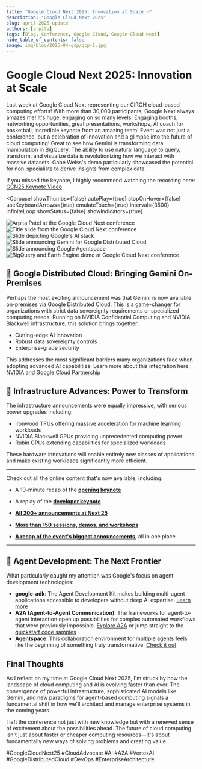 ```yaml
---
title: "Google Cloud Next 2025: Innovation at Scale ✨"
description: "Google Cloud Next 2025"
slug: april-2025-update
authors: [arpita]
tags: [Blog, Conference, Google Cloud, Google Cloud Next]
hide_table_of_contents: false
image: img/blog/2025-04-gcp/gcp-1.jpg
---
```



# Google Cloud Next 2025: Innovation at Scale

Last week at Google Cloud Next representing our CIROH cloud-based computing efforts! With more than 30,000 participants, Google Next always amazes me! It's huge, engaging on so many levels! Engaging booths, networking opportunities, great presentations, workshops, AI coach for basketball, incredible keynote from an amazing team! Event was not just a conference, but a celebration of innovation and a glimpse into the future of cloud computing! 
Great to see how Gemini is transforming data manipulation in BigQuery. The ability to use natural language to query, transform, and visualize data is revolutionizing how we interact with massive datasets. Gabe Weiss's demo particularly showcased the potential for non-specialists to derive insights from complex data.

If you missed the keynote, I highly recommend watching the recording here: [GCN25 Keynote Video](https://www.youtube.com/live/VABwMpL3JCo?t=3564s)

<Carousel
  showThumbs={false}
  autoPlay={true}
  stopOnHover={false}
  useKeyboardArrows={true}
  emulateTouch={true}
  interval={3500}
  infiniteLoop
  showStatus={false}
  showIndicators={true}
  >
  <div style= {{ display: 'flex', justifyContent: 'center', alignItems: 'center' }}>
    <img src={useBaseUrl("/img/blog/2025-04-gcp/gcp-1.jpg")}
      style={{ width: 'auto', maxHeight: '500px', borderRadius: '8px', boxShadow: '0 4px 8px rgba(0, 0, 0, 0.1)' }}
      alt="Arpita Patel at the Google Cloud Next conference"
      />
  </div>
  <div style= {{ display: 'flex', justifyContent: 'center', alignItems: 'center' }}>
    <img src={useBaseUrl("/img/blog/2025-04-gcp/gcp-2.jpg")}
      style={{ width: 'auto', maxHeight: '500px', borderRadius: '8px', boxShadow: '0 4px 8px rgba(0, 0, 0, 0.1)' }}
      alt="Title slide from the Google Cloud Next conference"
      />
  </div>
  <div style= {{ display: 'flex', justifyContent: 'center', alignItems: 'center' }}>
  <img src={useBaseUrl("/img/blog/2025-04-gcp/gcp-3.jpg")}
    style={{ width: 'auto', maxHeight: '500px', borderRadius: '8px', boxShadow: '0 4px 8px rgba(0, 0, 0, 0.1)' }}
    alt="Slide depicting Google's AI stack"
    />
  </div>
  <div style= {{ display: 'flex', justifyContent: 'center', alignItems: 'center' }}>
  <img src={useBaseUrl("/img/blog/2025-04-gcp/gcp-4.jpg")}
    style={{ width: 'auto', maxHeight: '500px', borderRadius: '8px', boxShadow: '0 4px 8px rgba(0, 0, 0, 0.1)' }}
    alt='Slide announcing Gemini for Google Distributed Cloud'
    />
  </div>
  <div style= {{ display: 'flex', justifyContent: 'center', alignItems: 'center' }}>
  <img src={useBaseUrl("/img/blog/2025-04-gcp/gcp-5.jpg")}
    style={{ width: 'auto', maxHeight: '500px', borderRadius: '8px', boxShadow: '0 4px 8px rgba(0, 0, 0, 0.1)' }}
    alt='Slide announcing Google Agentspace'
    />
  </div>
  <div style= {{ display: 'flex', justifyContent: 'center', alignItems: 'center' }}>
  <img src={useBaseUrl("/img/blog/2025-04-gcp/gcp-6.jpg")}
    style={{ width: 'auto', maxHeight: '500px', borderRadius: '8px', boxShadow: '0 4px 8px rgba(0, 0, 0, 0.1)' }}
    alt="BigQuery and Earth Engine demo at Google Cloud Next conference"
    />
  </div>
</Carousel>

<!--truncate-->

## 📢 Google Distributed Cloud: Bringing Gemini On-Premises  

Perhaps the most exciting announcement was that Gemini is now available on-premises via Google Distributed Cloud. This is a game-changer for organizations with strict data sovereignty requirements or specialized computing needs. Running on NVIDIA Confidential Computing and NVIDIA Blackwell infrastructure, this solution brings together:

* Cutting-edge AI innovation
* Robust data sovereignty controls
* Enterprise-grade security

This addresses the most significant barriers many organizations face when adopting advanced AI capabilities. Learn more about this integration here: [NVIDIA and Google Cloud Partnership](https://blogs.nvidia.com/blog/google-cloud-next-agentic-ai-reasoning/?ncid=so-link-994345)

## 📢 Infrastructure Advances: Power to Transform  

The infrastructure announcements were equally impressive, with serious power upgrades including:

* Ironwood TPUs offering massive acceleration for machine learning workloads
* NVIDIA Blackwell GPUs providing unprecedented computing power
* Rubin GPUs extending capabilities for specialized workloads

These hardware innovations will enable entirely new classes of applications and make existing workloads significantly more efficient.

---
Check out all the online content that's now available, including:

* A 10-minute recap of the **[opening keynote](https://www.youtube.com/watch?v=dwgmfSOZNoQ)**

* A replay of the **[developer keynote](https://cloud.withgoogle.com/next/25/session-library?session=DEVKEY&utm_source=cloud_sfdc&utm_medium=email&utm_campaign=FY25-Q2-global-EXP106-physicalevent-er-next25-mc&utm_content=global_next25_15a_Op_TY_Gen_Physical_P0&utm_term=-&pref=K&mkt_tok=ODA4LUdKVy0zMTQAAAGZ0-XTI1zyO8s06QZoyvgraE3UtbUUHR0uePcaqzFX_xqCAKR4ho4Qwooku00DFireAGAYlcr90vjFdOkYug_UvoFWtCCvWZQ2D0Bc0I3mEv-Pq4aQOho#all)**

* **[All 200+ announcements at Next 25](https://cloud.google.com/blog/topics/google-cloud-next/google-cloud-next-2025-wrap-up?e=48754805&utm_source=cloud_sfdc&utm_medium=email&utm_campaign=FY25-Q2-global-EXP106-physicalevent-er-next25-mc&utm_content=global_next25_15a_Op_TY_Gen_Physical_P0&utm_term=-&pref=K&mkt_tok=ODA4LUdKVy0zMTQAAAGZ0-XTI69fG5pO1vzMqcs_tymd4-sQLUtRJH6j9g_F6FnNE3GwFkGx5qaC_d7bpF6BtvFK849zOz5VS6dCHtDlYAj-Pu4us2FvFnOic887xHl2eU-7N7U)**

* **[More than 150 sessions, demos, and workshops](https://cloud.withgoogle.com/next/25/session-library?mkt_tok=ODA4LUdKVy0zMTQAAAGZ0-XTI3kqz4RKnkWcKk0PQCYROhFCDELXMik1KDwmzDWf41vgL_ELHIf_FBVQXs_dqY4WynUDvgOkY-uWPcTqY1LFvQ5_ZTu-4G3DF3Kiw3jjD2WoUlc#all)**

* **[A recap of the event's biggest announcements](https://blog.google/products/google-cloud/next-2025/?utm_source=cloud_sfdc&utm_medium=email&utm_campaign=FY25-Q2-global-EXP106-physicalevent-er-next25-mc&utm_content=global_next25_15a_Op_TY_Gen_Physical_P0&utm_term=-&pref=K&mkt_tok=ODA4LUdKVy0zMTQAAAGZ0-XTI_yfyMB7QGUk4YFUIc7l-BY4tQW4ngSexZ5T54GQiwNwRk29ld_8wAYWVv39I8lBbtKokyjv8Wrdht9YFpHFVhMj8QeYF5Npd2zgjzvC_iX5wnQ)**, all in one place


---

## 📢 Agent Development: The Next Frontier  

What particularly caught my attention was Google's focus on agent development technologies:

* **google-adk**: The Agent Development Kit makes building multi-agent applications accessible to developers without deep AI expertise. [Learn more](https://developers.googleblog.com/en/agent-development-kit-easy-to-build-multi-agent-applications/)
* **A2A (Agent-to-Agent Communication)**: The frameworks for agent-to-agent interaction open up possibilities for complex automated workflows that were previously impossible. [Explore A2A](https://developers.googleblog.com/en/a2a-a-new-era-of-agent-interoperability/) or jump straight to the [quickstart code samples](https://google.github.io/A2A/#/)
* **Agentspace**: This collaboration environment for multiple agents feels like the beginning of something truly transformative. [Check it out](https://cloud.google.com/blog/products/ai-machine-learning/google-agentspace-enables-the-agent-driven-enterprise)


## Final Thoughts

As I reflect on my time at Google Cloud Next 2025, I'm struck by how the landscape of cloud computing and AI is evolving faster than ever. The convergence of powerful infrastructure, sophisticated AI models like Gemini, and new paradigms for agent-based computing signals a fundamental shift in how we'll architect and manage enterprise systems in the coming years.

I left the conference not just with new knowledge but with a renewed sense of excitement about the possibilities ahead. The future of cloud computing isn't just about faster or cheaper computing resources—it's about fundamentally new ways of solving problems and creating value.

#GoogleCloudNext25 #CloudAdvocate #AI #A2A #VertexAI #GoogleDistributedCloud #DevOps #EnterpriseArchitecture


